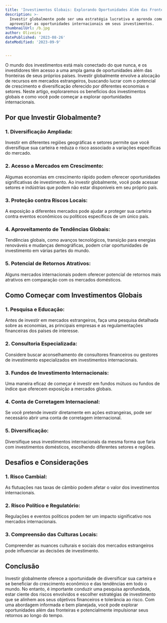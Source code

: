 ```yaml
---
title: 'Investimentos Globais: Explorando Oportunidades Além das Fronteiras'
description: >-
  Investir globalmente pode ser uma estratégia lucrativa e aprenda como
  aproveitar as oportunidades internacionais em seus investimentos.
thumbnailUrl: /b.jpg
author: Oliveira
datePublished: '2023-08-26'
dateModified: '2023-09-9'


---
```


O mundo dos investimentos está mais conectado do que nunca, e os investidores têm acesso a uma ampla gama de oportunidades além das fronteiras de seus próprios países. Investir globalmente envolve a alocação de recursos em mercados estrangeiros, buscando lucrar com o potencial de crescimento e diversificação oferecido por diferentes economias e setores. Neste artigo, exploraremos os benefícios dos investimentos globais e como você pode começar a explorar oportunidades internacionais.

## **Por que Investir Globalmente?**

### **1. Diversificação Ampliada:**
Investir em diferentes regiões geográficas e setores permite que você diversifique sua carteira e reduza o risco associado a variações específicas do mercado.

### **2. Acesso a Mercados em Crescimento:**
Algumas economias em crescimento rápido podem oferecer oportunidades significativas de investimento. Ao investir globalmente, você pode acessar setores e indústrias que podem não estar disponíveis em seu próprio país.

### **3. Proteção contra Riscos Locais:**
A exposição a diferentes mercados pode ajudar a proteger sua carteira contra eventos econômicos ou políticos específicos de um único país.

### **4. Aproveitamento de Tendências Globais:**
Tendências globais, como avanços tecnológicos, transição para energias renováveis e mudanças demográficas, podem criar oportunidades de investimento em várias partes do mundo.

### **5. Potencial de Retornos Atrativos:**
Alguns mercados internacionais podem oferecer potencial de retornos mais atrativos em comparação com os mercados domésticos.

## **Como Começar com Investimentos Globais**

### **1. Pesquisa e Educação:**
Antes de investir em mercados estrangeiros, faça uma pesquisa detalhada sobre as economias, as principais empresas e as regulamentações financeiras dos países de interesse.

### **2. Consultoria Especializada:**
Considere buscar aconselhamento de consultores financeiros ou gestores de investimento especializados em investimentos internacionais.

### **3. Fundos de Investimento Internacionais:**
Uma maneira eficaz de começar é investir em fundos mútuos ou fundos de índice que oferecem exposição a mercados globais.

### **4. Conta de Corretagem Internacional:**
Se você pretende investir diretamente em ações estrangeiras, pode ser necessário abrir uma conta de corretagem internacional.

### **5. Diversificação:**
Diversifique seus investimentos internacionais da mesma forma que faria com investimentos domésticos, escolhendo diferentes setores e regiões.

## **Desafios e Considerações**

### **1. Risco Cambial:**
As flutuações nas taxas de câmbio podem afetar o valor dos investimentos internacionais.

### **2. Risco Político e Regulatório:**
Regulações e eventos políticos podem ter um impacto significativo nos mercados internacionais.

### **3. Compreensão das Culturas Locais:**
Compreender as nuances culturais e sociais dos mercados estrangeiros pode influenciar as decisões de investimento.

## **Conclusão**

Investir globalmente oferece a oportunidade de diversificar sua carteira e se beneficiar do crescimento econômico e das tendências em todo o mundo. No entanto, é importante conduzir uma pesquisa aprofundada, estar ciente dos riscos envolvidos e escolher estratégias de investimento que se alinhem aos seus objetivos financeiros e tolerância ao risco. Com uma abordagem informada e bem planejada, você pode explorar oportunidades além das fronteiras e potencialmente impulsionar seus retornos ao longo do tempo.
